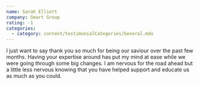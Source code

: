 ```yaml
---
name: Sarah Elliott
company: Smart Group
rating: -1
categories:
  - category: content/testimonialCategories/General.mdx
---
```


I just want to say thank you so much for being our saviour over the past few months. Having your expertise around has put my mind at ease while we were going through some big changes. I am nervous for the road ahead but a little less nervous knowing that you have helped support and educate us as much as you could.
